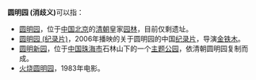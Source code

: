 '''圆明园 (消歧义)'''可以指：
* [[圆明园|圆明园]]，位于[[中国|中国]][[北京|北京]]的[[清朝|清朝]]皇家[[园林|园林]]，目前仅剩遗址。
* [[圆明园_(纪录片)|圆明园 (纪录片)]]，2006年播映的关于圆明园的中国[[纪录片|纪录片]]，导演[[金铁木|金铁木]]。
* [[圆明新园|圆明新园]]，位于[[中国|中国]][[珠海市|珠海市]]石林山下的一个[[主题公园|主题公园]]，依清朝圆明园复制而成。
* [[火烧圆明园|火烧圆明园]]，1983年电影。
{{disambig|Cat=三字中國相關消歧義}}